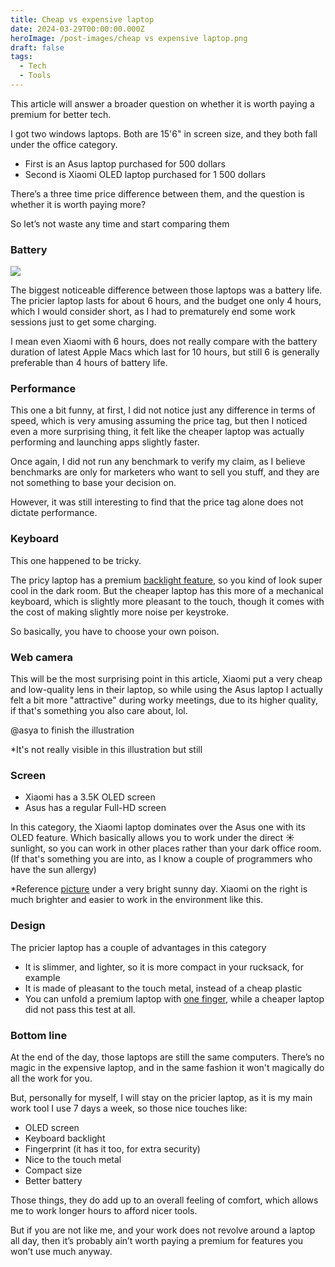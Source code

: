 ```yaml
---
title: Cheap vs expensive laptop
date: 2024-03-29T00:00:00.000Z
heroImage: /post-images/cheap vs expensive laptop.png
draft: false
tags:
  - Tech
  - Tools
---
```


This article will answer a broader question on whether it is worth paying a premium for better tech.

I got two windows laptops. Both are 15'6" in screen size, and they both fall under the office category.

* First is an Asus laptop purchased for 500 dollars
* Second is Xiaomi OLED laptop purchased for 1 500 dollars

There’s a three time price difference between them, and the question is whether it is worth paying more?

So let’s not waste any time and start comparing them

### Battery

![](</post-images/Cheap vs expensive laptop Battery comparison.jpg>)

The biggest noticeable difference between those laptops was a battery life. The pricier laptop lasts for about 6 hours, and the budget one only 4 hours, which I would consider short, as I had to prematurely end some work sessions just to get some charging.

I mean even Xiaomi with 6 hours, does not really compare with the battery duration of latest Apple Macs which last for 10 hours, but still 6 is generally preferable than 4 hours of battery life.

### Performance

This one a bit funny, at first, I did not notice just any difference in terms of speed, which is very amusing assuming the price tag, but then I noticed even a more surprising thing, it felt like the cheaper laptop was actually performing and launching apps slightly faster.

Once again, I did not run any benchmark to verify my claim, as I believe benchmarks are only for marketers who want to sell you stuff, and they are not something to base your decision on.

However, it was still interesting to find that the price tag alone does not dictate performance.

### Keyboard

This one happened to be tricky.

The pricy laptop has a premium [backlight feature](https://i.imgur.com/MS61Ddr.png), so you kind of look super cool in the dark room. But the cheaper laptop has this more of a mechanical keyboard, which is slightly more pleasant to the touch, though it comes with the cost of making slightly more noise per keystroke.

So basically, you have to choose your own poison.

### Web camera

This will be the most surprising point in this article, Xiaomi put a very cheap and low-quality lens in their laptop, so while using the Asus laptop I actually felt a bit more "attractive" during worky meetings, due to its higher quality, if that's something you also care about, lol.

@asya to finish the illustration

\*It's not really visible in this illustration but still

### Screen

* Xiaomi has a 3.5K OLED screen
* Asus has a regular Full-HD screen

In this category, the Xiaomi laptop dominates over the Asus one with its OLED feature. Which basically allows you to work under the direct ☀ sunlight, so you can work in other places rather than your dark office room. (If that's something you are into, as I know a couple of programmers who have the sun allergy)

\*Reference [picture](https://i.imgur.com/TPJ8SZH.jpeg) under a very bright sunny day. Xiaomi on the right is much brighter and easier to work in the environment like this.

### Design

The pricier laptop has a couple of advantages in this category

* It is slimmer, and lighter, so it is more compact in your rucksack, for example
* It is made of pleasant to the touch metal, instead of a cheap plastic
* You can unfold a premium laptop with [one finger](https://imgur.com/a/4vtEbDC), while a cheaper laptop did not pass this test at all.

### Bottom line

At the end of the day, those laptops are still the same computers. There’s no magic in the expensive laptop, and in the same fashion it won't magically do all the work for you.

But, personally for myself, I will stay on the pricier laptop, as it is my main work tool I use 7 days a week, so those nice touches like:

* OLED screen
* Keyboard backlight
* Fingerprint (it has it too, for extra security)
* Nice to the touch metal
* Compact size
* Better battery

Those things, they do add up to an overall feeling of comfort, which allows me to work longer hours to afford nicer tools.

But if you are not like me, and your work does not revolve around a laptop all day, then it’s probably ain’t worth paying a premium for features you won’t use much anyway.
